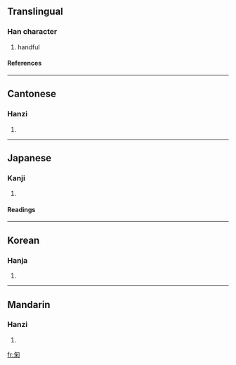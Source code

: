 ==Translingual==
===Han character===
{{Han char|rad=勹|as=06|sn=8|four=2792<sub>0</sub>|canj=心火木 (PFD)}}
# handful
====References====
{{Han ref|kx=0151.120|dkj=02523|dj=0340.180|hdz=10259.010|uh=530A|ud=21258|bh=CBD6|bd=52182}}
----
==Cantonese==
===Hanzi===
{{yue-hanzi|jyut=|y=guk1}}
# {{defn|Cantonese}}
----
==Japanese==
===Kanji===
{{ja-kanji|grade=|rs=勹06}}
# {{defn|Japanese}} 
====Readings====
{{ja-readings|on=[[きく]] (kiku), [[こく]] (koku)|kun=[[すくう]] (sukuu), [[たなごころ]] (tanagokoro)}}
----
==Korean==
===Hanja===
{{ko-hanja|hangeul=국|rv=guk|mr=kuk}}
# {{defn|Korean}}
----
==Mandarin==
===Hanzi===
{{cmn-hanzi|pin=[[jú]] (ju2)|wg=chü<sup>2</sup>}}
# {{defn|Mandarin}}

[[fr:匊]]